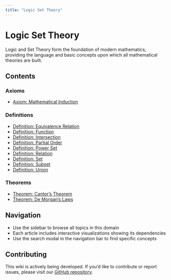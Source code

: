 ```yaml
---
title: "Logic Set Theory"
---
```


# Logic Set Theory

Logic and Set Theory form the foundation of modern mathematics, providing the language and basic concepts upon which all mathematical theories are built.

## Contents

### Axioms

- [Axiom: Mathematical Induction](ax-induction.qmd)

### Definitions

- [Definition: Equivalence Relation](def-equivalence-relation.qmd)
- [Definition: Function](def-function.qmd)
- [Definition: Intersection](def-intersection.qmd)
- [Definition: Partial Order](def-partial-order.qmd)
- [Definition: Power Set](def-power-set.qmd)
- [Definition: Relation](def-relation.qmd)
- [Definition: Set](def-set.qmd)
- [Definition: Subset](def-subset.qmd)
- [Definition: Union](def-union.qmd)

### Theorems

- [Theorem: Cantor's Theorem](thm-cantor.qmd)
- [Theorem: De Morgan's Laws](thm-de-morgan.qmd)

## Navigation

- Use the sidebar to browse all topics in this domain
- Each article includes interactive visualizations showing its dependencies
- Use the search modal in the navigation bar to find specific concepts

## Contributing

This wiki is actively being developed. If you'd like to contribute or report issues,
please visit our [GitHub repository](https://github.com/RK0429/ModernMath).

